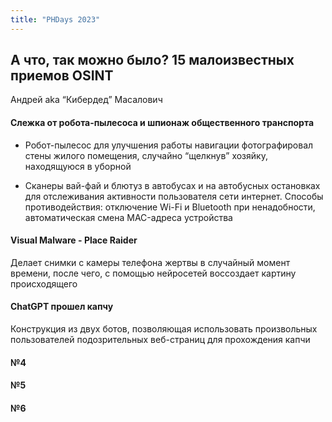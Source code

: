 ```yaml
---
title: "PHDays 2023"
---
```


## А что, так можно было? 15 малоизвестных приемов OSINT
Андрей aka "Кибердед" Масалович

#### Слежка от робота-пылесоса и шпионаж общественного транспорта

 - Робот-пылесос для улучшения работы навигации фотографировал стены жилого помещения, случайно "щелкнув" хозяйку, находящуюся в уборной

 - Сканеры вай-фай и блютуз в автобусах и на автобусных остановках для отслеживания активности пользователя сети интернет. Способы противодействия: отключение Wi-Fi и Bluetooth при ненадобности, автоматическая смена MAC-адреса устройства

#### Visual Malware - Place Raider

Делает снимки с камеры телефона жертвы в случайный момент времени, после чего, с помощью нейросетей воссоздает картину происходящего

#### ChatGPT прошел капчу

Конструкция из двух ботов, позволяющая использовать произвольных пользователей подозрительных веб-страниц для прохождения капчи

#### №4



#### №5



#### №6
